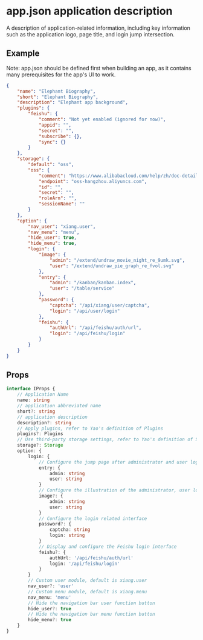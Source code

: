 # app.json application description

A description of application-related information, including key information such as the application logo, page title, and login jump intersection.

## Example

<Notice type='warning'>
	Note: app.json should be defined first when building an app, as it contains many prerequisites
	for the app's UI to work.
</Notice>

```json
{
	"name": "Elephant Biography",
	"short": "Elephant Biography",
	"description": "Elephant app background",
	"plugins": {
		"feishu": {
			"comment": "Not yet enabled (ignored for now)",
			"appid": "",
			"secret": "",
			"subscribe": {},
			"sync": {}
		}
	},
	"storage": {
		"default": "oss",
		"oss": {
			"comment": "https://www.alibabacloud.com/help/zh/doc-detail/100624.htm",
			"endpoint": "oss-hangzhou.aliyuncs.com",
			"id": "",
			"secret": "",
			"roleArn": "",
			"sessionName": ""
		}
	},
	"option": {
		"nav_user": "xiang.user",
		"nav_menu": "menu",
		"hide_user": true,
		"hide_menu": true,
		"login": {
			"image": {
				"admin": "/extend/undraw_movie_night_re_9umk.svg",
				"user": "/extend/undraw_pie_graph_re_fvol.svg"
			},
			"entry": {
				"admin": "/kanban/kanban.index",
				"user": "/table/service"
			},
			"password": {
				"captcha": "/api/xiang/user/captcha",
				"login": "/api/user/login"
			},
			"feishu": {
				"authUrl": "/api/feishu/auth/url",
				"login": "/api/feishu/login"
			}
		}
	}
}
```

## Props

```ts
interface IProps {
	// Application Name
	name: string
	// application abbreviated name
	short?: string
	// application description
	description?: string
	// Apply plugins, refer to Yao's definition of Plugins
	plugins?: Plugins
	// Use third-party storage settings, refer to Yao's definition of Storage
	storage?: Storage
	option: {
		login: {
			// Configure the jump page after administrator and user login
			entry: {
				admin: string
				user: string
			}
			// Configure the illustration of the administrator, user login page
			image?: {
				admin: string
				user: string
			}
			// Configure the login related interface
			password?: {
				captcha: string
				login: string
			}
			// Display and configure the Feishu login interface
			feishu?: {
				authUrl: '/api/feishu/auth/url'
				login: '/api/feishu/login'
			}
		}
		// Custom user module, default is xiang.user
		nav_user?: 'user'
		// Custom menu module, default is xiang.menu
		nav_menu: 'menu'
		// Hide the navigation bar user function button
		hide_user?: true
		// Hide the navigation bar menu function button
		hide_menu?: true
	}
}
```
